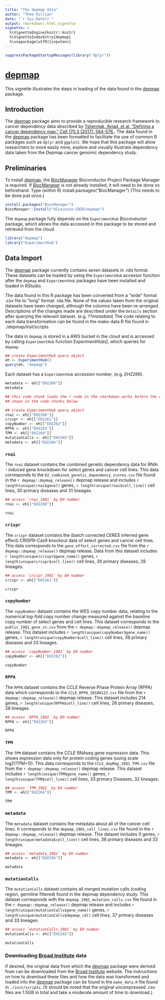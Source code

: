 ```yaml
---
title: "The depmap data"
author: "Theo Killian"
date: "`r Sys.Date()`"
output: rmarkdown::html_vignette
vignette: >
  %\VignetteEngine{knitr::knitr}
  %\VignetteIndexEntry{depmap}
  %\usepackage[utf8]{inputenc}
---
```


```r
suppressPackageStartupMessages(library("dplyr"))
```

# [depmap](https://github.com/UCLouvain-CBIO/depmap)

This vignette illustrates the steps in loading of the data found in the
[depmap](https://github.com/UCLouvain-CBIO/depmap) package.

## Introduction {#sec:intro}

The [depmap](https://github.com/UCLouvain-CBIO/depmap) package aims to provide a
reproducible research framework to cancer dependency data described by
[Tsherniak, Aviad, et al. "Defining a cancer dependency map." Cell 170.3 (2017):
564-576.](https://www.ncbi.nlm.nih.gov/pubmed/28753430). The data found in the
[depmap](https://github.com/UCLouvain-CBIO/depmap) package has been formatted to
facilitate the use of common R packages such as `dplyr` and `ggplot2`. We hope
that this package will allow researchers to more easily mine, explore and
visually illustrate dependency data taken from the Depmap cancer genomic
dependency study.

## Preliminaries

To install [depmap](https://github.com/UCLouvain-CBIO/depmap), the
[BiocManager](https://cran.r-project.org/web/packages/BiocManager/index.html)
Bioconductor Project Package Manager is required. If
[BiocManager](https://cran.r-project.org/web/packages/BiocManager/index.html) is
not already installed, it will need to be done so beforehand. Type (within R)
install.packages("BiocManager") (This needs to be done just once.)

```r
install.packages("BiocManager")
BiocManager::install("UCLouvain-CBIO/depmap")
```

The `depmap` package fully depends on the `ExperimentHub` Bioconductor package,
which allows the data accessed in this package to be stored and retrieved from
the cloud.

```r
library("depmap")
library("ExperimentHub")
```

## Data Import {#sec:data}

The [depmap](https://github.com/UCLouvain-CBIO/depmap) package currently contains
seven datasets in *.rda* format. These datasets can be loaded by using the
`ExperimentHub` accessor function after the `depmap` and `ExperimentHub`
packages have been installed and loaded in RStudio.

The data found in this R package has been converted from a "wide" format .csv
file to "long" format .rda file. None of the values taken from the original
datasets have been changed, although the columns have been re-arranged.
Descriptions of the changes made are described under the `Details` section after
querying the relevant dataset. (e.g. *??metadata*) The code relating to each
data transformation can be found in the make-data.R file found in
./depmap/inst/scripts

The data in `depmap` is stored in a AWS bucket in the cloud and is accessed by
calling `ExperimentHub` function *ExperimentHub()*, which queries for `depmap`.


```r
## create ExperimentHub query object
eh <- ExperimentHub()
query(eh, "depmap")
```

Each dataset has a `ExperimentHub` accession number, (e.g. *EH2266*).

```r
metadata <- eh[["EH2266"]]
metadata
```



```r
## this code chunk loads the r code in the rmarkdown works before the data is
## shown in the code chunks below

## create ExperimentHub query object
rnai <- eh[["EH2260"]]
crispr <- eh[["EH2261"]]
copyNumber <- eh[["EH2262"]]
RPPA <- eh[["EH2263"]]
TPM <- eh[["EH2264"]]
mutationCalls <- eh[["EH2265"]]
metadata <- eh[["EH2266"]]
```


### `rnai`

The `rnai` dataset contains the combined genetic dependency data for RNAi -
induced gene knockdown for select genes and cancer cell lines. This data
corresponds to the `D2_combined_genetic_dependency_scores.csv` file found in the
`r depmap::depmap_release()` depmap release and includes `r length(unique(rnai$gene))`
genes, `r length(unique(rnai$cell_line))` cell lines, 30 primary diseases and 31
lineages.

```r
## access `rnai_19Q1` by EH number
rnai <- eh[["EH2260"]]
```

```r
rnai
```

### `crispr`

The `crispr` dataset contains the (batch corrected CERES inferred gene effect)
CRISPR-Cas9 knockout data of select genes and cancer cell lines. This data
corresponds to the `gene_effect_corrected.csv` file from the `r depmap::depmap_release()`
depmap release. Data from this dataset includes `r length(unique(crispr$gene_name))`
genes, `r length(unique(crispr$cell_line))` cell lines, 26 primary diseases, 28
lineages.

```r
## access `crispr_19Q1` by EH number
crispr <- eh[["EH2261"]]
```
```r
crispr
```

### `copyNumber`

The `copyNumber` dataset contains the WES copy number data, relating to the
numerical log-fold copy number change measured against the baseline copy number
of select genes and cell lines. This dataset corresponds to the
`public_19Q1_gene_cn.csv` from the `r depmap::depmap_release()` depmap release.
This dataset includes `r length(unique(copyNumber$gene_name))` genes,
`r length(unique(copyNumber$cell_line))` cell lines, 38 primary diseases and 33
lineages.

```r
## access `copyNumber_19Q1` by EH number
copyNumber <- eh[["EH2262"]]
```
```r
copyNumber
```

### `RPPA`

The `RPPA` dataset contains the CCLE Reverse Phase Protein Array (RPPA) data
which corresponds to the `CCLE_RPPA_20180123.csv` file from the `r depmap::depmap_release()`
depmap release. This dataset includes 214 genes, `r length(unique(RPPA$cell_line))`
cell lines, 28 primary diseases, 28 lineages.

```r
## access `RPPA_19Q1` by EH number
RPPA <- eh[["EH2263"]]
```
```r
RPPA
```

### `TPM`

The `TPM` dataset contains the CCLE RNAseq gene expression data. This shows
expression data only for protein coding genes (using scale log2(TPM+1)). This
data corresponds to the `CCLE_depMap_19Q1_TPM.csv` file from the `r depmap::depmap_release()`
depmap release. This dataset includes `r length(unique(TPM$gene_name))` genes,
`r length(unique(TPM$cell_line))` cell lines, 33 primary Diseases, 32 lineages.

```r
## access `TPM_19Q1` by EH number
TPM <- eh[["EH2264"]]
```
```r
TPM
```

### `metadata`

The `metadata` dataset contains the metadata about all of the cancer cell lines.
It corresponds to the `depmap_19Q1_cell_lines.csv` file found in the `r depmap::depmap_release()`
depmap release. This dataset includes 0 genes, `r length(unique(metadata$cell_line))`
cell lines, 38 primary diseases and 33 lineages.

```r
## access `metadata_19Q1` by EH number
metadata <- eh[["EH2266"]]
```
```r
metadata
```

### `mutationCalls`

The `mutationCalls` dataset contains all merged mutation calls (coding region,
germline filtered) found in the depmap dependency study. This dataset
corresponds with the `depmap_19Q1_mutation_calls.csv` file found in the `r depmap::depmap_release()`
depmap release and includes `r length(unique(mutationCalls$gene_name))` genes,
`r length(unique(mutationCalls$depmap_id))` cell lines, 37 primary diseases and
33 lineages.

```r
## access `mutationCalls_19Q1` by EH number
mutationCalls <- eh[["EH2265"]]
```
```r
mutationCalls
```


### Downloading [Broad Institute](https://depmap.org/portal/download/) data

If desired, the original data from which the
[depmap](https://github.com/UCLouvain-CBIO/depmap) package were
derived from can be downloaded from the [Broad
Institute](https://depmap.org/portal/download/) website. The
instructions on how to download these files and how the data was
transformed and loaded into the
[depmap](https://github.com/UCLouvain-CBIO/depmap) package can be
found in the `make_data.R` file found in `./inst/scripts`. (It should
be noted that the original uncompressed *.csv* files are 1.5GB in
total and take a moderate amount of time to download.)
